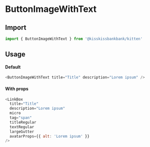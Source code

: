
<Meta title="Molecules/Buttons/ButtonImageWithText" component={ButtonImageWithText} />

# ButtonImageWithText

<Canvas>
  <Story name="Example" story={stories.Default} />
</Canvas>

## Import

```js
import { ButtonImageWithText } from '@kisskissbankbank/kitten'
```

## Usage

#### Default

```js
<ButtonImageWithText title="Title" description="Lorem ipsum" />
```

#### With props

```js
<LinkBox
  title="Title"
  description="Lorem ipsum"
  micro
  tag="span"
  titleRegular
  textRegular
  largeGutter
  avatarProps={{ alt: 'Lorem ipsum' }}
/>
```
